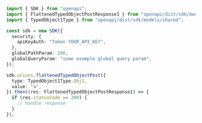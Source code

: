 ```typescript showLineNumbers copy filename="Flattened Typed Object Post usage example"
import { SDK } from "openapi";
import { FlattenedTypedObjectPostResponse1 } from "openapi/dist/sdk/models/operations";
import { TypedObject1Type } from "openapi/dist/sdk/models/shared";

const sdk = new SDK({
  security: {
    apiKeyAuth: "Token YOUR_API_KEY",
  },
  globalPathParam: 100,
  globalQueryParam: "some example global query param",
});

sdk.unions.flattenedTypedObjectPost({
  type: TypedObject1Type.Obj1,
  value: "a",
}).then((res: FlattenedTypedObjectPostResponse1) => {
  if (res.statusCode == 200) {
    // handle response
  }
});
```
